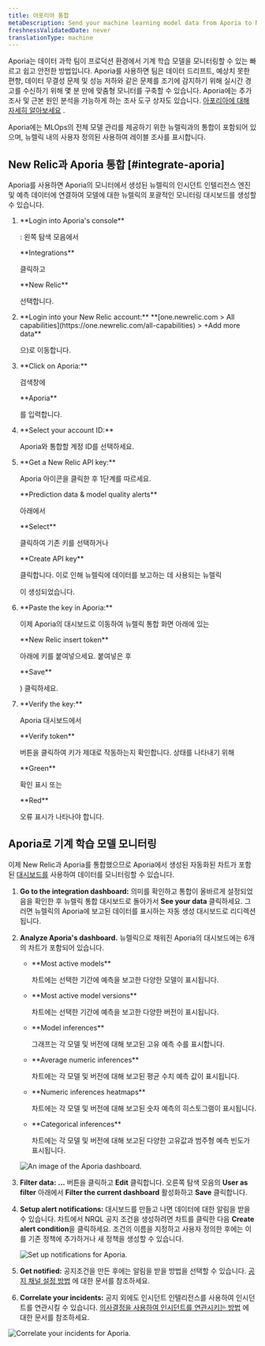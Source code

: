 ```yaml
---
title: 아포리아 통합
metaDescription: Send your machine learning model data from Aporia to New Relic to understand your model's performance.
freshnessValidatedDate: never
translationType: machine
---
```


Aporia는 데이터 과학 팀이 프로덕션 환경에서 기계 학습 모델을 모니터링할 수 있는 빠르고 쉽고 안전한 방법입니다. Aporia를 사용하면 팀은 데이터 드리프트, 예상치 못한 편향, 데이터 무결성 문제 및 성능 저하와 같은 문제를 조기에 감지하기 위해 실시간 경고를 수신하기 위해 몇 분 만에 맞춤형 모니터를 구축할 수 있습니다. Aporia에는 추가 조사 및 근본 원인 분석을 가능하게 하는 조사 도구 상자도 있습니다. [아포리아에 대해 자세히 알아보세요](https://www.aporia.com) .

Aporia에는 MLOps의 전체 모델 관리를 제공하기 위한 뉴렐릭과의 통합이 포함되어 있으며, 뉴렐릭 내의 사용자 정의된 <InlinePopover type="dashboards"/>사용하여 레이블 조사를 표시합니다.

## New Relic과 Aporia 통합 [#integrate-aporia]

Aporia를 사용하면 Aporia의 모니터에서 생성된 <InlinePopover type="alerts"/>뉴렐릭의 인시던트 인텔리전스 엔진 및 예측 데이터에 연결하여 모델에 대한 뉴렐릭의 포괄적인 모니터링 대시보드를 생성할 수 있습니다.

1. <DNT>
     **Login into Aporia's console**
   </DNT>

   : 왼쪽 탐색 모음에서

   <DNT>
     **Integrations**
   </DNT>

   클릭하고

   <DNT>
     **New Relic**
   </DNT>

   선택합니다.

2. <DNT>
     **Login into your New Relic account:**
   </DNT>

   <DNT>
     **[one.newrelic.com > All capabilities](https://one.newrelic.com/all-capabilities) > +Add more data**
   </DNT>

   으)로 이동합니다.

3. <DNT>
     **Click on Aporia:**
   </DNT>

   검색창에

   <DNT>
     **Aporia**
   </DNT>

   를 입력합니다.

4. <DNT>
     **Select your account ID:**
   </DNT>

   Aporia와 통합할 계정 ID를 선택하세요.

5. <DNT>
     **Get a New Relic API key:**
   </DNT>

   Aporia 아이콘을 클릭한 후 1단계를 따르세요.

   <DNT>
     **Prediction data & model quality alerts**
   </DNT>

   아래에서

   <DNT>
     **Select**
   </DNT>

   클릭하여 기존 키를 선택하거나

   <DNT>
     **Create API key**
   </DNT>

   클릭합니다. 이로 인해 뉴렐릭에 데이터를 보고하는 데 사용되는 뉴렐릭

   <InlinePopover type="licenseKey"/>

   이 생성되었습니다.

6. <DNT>
     **Paste the key in Aporia:**
   </DNT>

   이제 Aporia의 대시보드로 이동하여 뉴렐릭 통합 화면 아래에 있는

   <DNT>
     **New Relic insert token**
   </DNT>

   아래에 키를 붙여넣으세요. 붙여넣은 후

   <DNT>
     **Save**
   </DNT>

   ) 클릭하세요.

7. <DNT>
     **Verify the key:**
   </DNT>

   Aporia 대시보드에서

   <DNT>
     **Verify token**
   </DNT>

   버튼을 클릭하여 키가 제대로 작동하는지 확인합니다. 상태를 나타내기 위해

   <DNT>
     **Green**
   </DNT>

   확인 표시 또는

   <DNT>
     **Red**
   </DNT>

   오류 표시가 나타나야 합니다.

<InstallFeedback/>

## Aporia로 기계 학습 모델 모니터링

이제 New Relic과 Aporia를 통합했으므로 Aporia에서 생성된 자동화된 차트가 포함된 [대시보드를](/docs/query-your-data/explore-query-data/dashboards/introduction-dashboards/) 사용하여 데이터를 모니터링할 수 있습니다.

1. <DNT>**Go to the integration dashboard:**</DNT> 의미를 확인하고 통합이 올바르게 설정되었음을 확인한 후 뉴렐릭 통합 대시보드로 돌아가서 <DNT>**See your data**</DNT> 클릭하세요. 그러면 뉴렐릭의 Aporia에 보고된 데이터를 표시하는 자동 생성 대시보드로 리디렉션됩니다.

2. <DNT>**Analyze Aporia's dashboard.**</DNT> 뉴렐릭으로 채워진 Aporia의 대시보드에는 6개의 차트가 포함되어 있습니다.

   * <DNT>
       **Most active models**
     </DNT>

     차트에는 선택한 기간에 예측을 보고한 다양한 모델이 표시됩니다.

   * <DNT>
       **Most active model versions**
     </DNT>

     차트에는 선택한 기간에 예측을 보고한 다양한 버전이 표시됩니다.

   * <DNT>
       **Model inferences**
     </DNT>

     그래프는 각 모델 및 버전에 대해 보고된 고유 예측 수를 표시합니다.

   * <DNT>
       **Average numeric inferences**
     </DNT>

     차트에는 각 모델 및 버전에 대해 보고된 평균 수치 예측 값이 표시됩니다.

   * <DNT>
       **Numeric inferences heatmaps**
     </DNT>

     차트에는 각 모델 및 버전에 대해 보고된 숫자 예측의 히스토그램이 표시됩니다.

   * <DNT>
       **Categorical inferences**
     </DNT>

     차트에는 각 모델 및 버전에 대해 보고된 다양한 고유값과 범주형 예측 빈도가 표시됩니다.

   <img
     title="An image of the Aporia dashboard"
     alt="An image of the Aporia dashboard."
     src="/images/model-performance-monitoring_screenshot-full_aporia-dashboard.webp"
   />

3. <DNT>**Filter data:**</DNT> <DNT>**…**</DNT> 버튼을 클릭하고 <DNT>**Edit**</DNT> 클릭합니다. 오른쪽 탐색 모음의 <DNT>**User as filter**</DNT> 아래에서 <DNT>**Filter the current dashboard**</DNT> 활성화하고 <DNT>**Save**</DNT> 클릭합니다.

4. <DNT>**Setup alert notifications:**</DNT> 대시보드를 만들고 나면 데이터에 대한 알림을 받을 수 있습니다. 차트에서 NRQL 공지 조건을 생성하려면 차트를 클릭한 다음 <DNT>**Create alert condition**</DNT>을 클릭하세요. 조건의 이름을 지정하고 사용자 정의한 후에는 이를 기존 정책에 추가하거나 새 정책을 생성할 수 있습니다.

   <img
     title="Set up notifications for Aporia"
     alt="Set up notifications for Aporia."
     src="/images/model-performance-monitoring_screenshot-crop_aporia-create-alert.webp"
   />

5. <DNT>**Get notified:**</DNT> 공지조건을 만든 후에는 알림을 받을 방법을 선택할 수 있습니다. [공지 채널 설정 방법](/docs/alerts-applied-intelligence/new-relic-alerts/alert-notifications/notification-channels-control-where-send-alerts) 에 대한 문서를 참조하세요.

6. <DNT>**Correlate your incidents:**</DNT> 공지 외에도 인시던트 인텔리전스를 사용하여 인시던트를 연관시킬 수 있습니다. [의사결정을 사용하여 인시던트를 연관시키는 방법](/docs/alerts-applied-intelligence/applied-intelligence/incident-intelligence/change-applied-intelligence-correlation-logic-decisions) 에 대한 문서를 참조하세요.

<img
  title="Correlate your incidents for Aporia"
  alt="Correlate your incidents for Aporia."
  src="/images/model-performance-monitoring_screenshot-crop_aporia-correlation.webp"
/>
